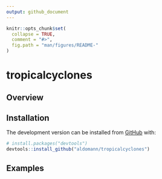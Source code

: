 ```yaml
---
output: github_document
---
```


```r
knitr::opts_chunk$set(
  collapse = TRUE,
  comment = "#>",
  fig.path = "man/figures/README-"
)
```
# tropicalcyclones <!-- <img src="figures/logo.png" align="right" width="120" /> -->

<!-- badges: start -->
<!-- badges: end -->

## Overview


## Installation

<!-- You can install the released version of tropicalcyclones from [CRAN](https://CRAN.R-project.org) with: -->

<!-- ``` r -->
<!-- install.packages("tropicalcyclones") -->
<!-- ``` -->

<!-- And  -->
The development version can be installed from [GitHub](https://github.com/) with:

``` r
# install.packages("devtools")
devtools::install_github("aldomann/tropicalcyclones")
```
## Examples
